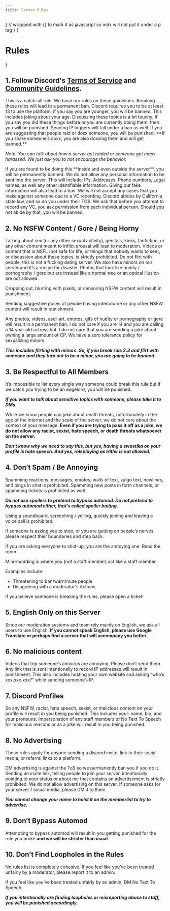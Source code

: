 ```yaml
---
title: Server Rules
---
```



{
// wrapped with {} to mark it as javascript so mdx will not put it under a p tag
}
{<h1 className="text-center text-4xl tracking-tighter font-extrabold md:text-5xl mt-8">Rules</h1>}

## 1. Follow Discord's [Terms of Service](https://discord.com/terms) and [Community Guidelines](https://discord.com/guidelines).
<Callout type="warning" emoji="⚠️">
    This is a catch-all rule. We base our rules on these guidelines. Breaking these rules will lead to a permanent ban.
</Callout>

<ChevronMenu title="1.1. You must be at least 13 years old to be on Discord" openstate={false}>
Discord requires you to be at least 13 to use the platform, if you say you are younger, you will be banned. This includes joking about your age.
</ChevronMenu>

<ChevronMenu title="1.2. Don’t use self-bots, nitro snipers, auto changing statuses, API exploits, or do anything that harms Discord’s servers" openstate={false}>
Discussing these topics is a bit touchy. If you say you did these things before or you are currently doing them, then you will be punished.

<Callout type="info" emoji="ℹ️">
    Sending IP loggers will fall under a ban as well.
</Callout>
</ChevronMenu>

<ChevronMenu title="1.3. Don’t execute or joke about organizing raids or doxxes" openstate={false}>
If you are suggesting that people raid or doxx someone, you will be punished.
**If you share someone’s doxx, you are also doxxing them and will get banned.**

_Note: You can talk about how a server got raided or someone got mass harassed. We just ask you to not encourage the behavior._
</ChevronMenu>

<ChevronMenu title="1.4. Don’t use Discord to scam or send malware / viruses" openstate={false}>
If you are found to be doing this **inside and even outside the server**, you will be permanently banned.
</ChevronMenu>

<ChevronMenu title="1.5 Do not leak private information" openstate={false}>
We do not allow any personal information to be sent into the server. This will include: IPs, Addresses, Phone numbers, Legal names, as well any other identifiable information.

<Callout type="info" emoji="ℹ️">
    Giving out fake information will also lead to a ban.
</Callout>
</ChevronMenu>

<ChevronMenu title="1.6 Recording VCs is not tolerated" openstate={false}>
We will not accept any cases that you make against someone due to a VC recording. Discord abides by California state law, and so do you under their TOS.
We ask that before you attempt to record any VC, you ask permission from each individual person. Should you not abide by that, you will be banned.
</ChevronMenu>

## 2. No NSFW Content / Gore / Being Horny

<ChevronMenu title="2.1. Don’t talk about NSFW content" openstate={false}>
Talking about sex (or any other sexual activity), genitals, kinks, fanfiction, 
or any other content meant to inflict arousal will lead to moderation.
</ChevronMenu>

<ChevronMenu title="2.2. No NSFL or gore content" openstate={false}>
Videos or content that is NSFL (not safe for life, or things that nobody wants to see), or discussion about these topics, is strictly prohibited.
</ChevronMenu>

<ChevronMenu title="2.3. Don’t e-date or try to flirt with someone" openstate={false}>
Do not flirt with people, this is not a fucking dating server.
We also have minors on our server and it’s a recipe for disaster.
</ChevronMenu>

<ChevronMenu title="2.4. Don’t send any bait or cropped or suggestive NSFW content" openstate={false}>
Photos that look like nudity / pornography / gore but are instead like a normal tree or an optical illusion are not allowed.

Cropping out, blurring with pixels, or censoring NSFW content will result in punishment.

Sending suggestive poses of people having intercourse or any other NSFW content will result in punishment.
</ChevronMenu>

<ChevronMenu title="2.5. Don’t send any form of pornography or nudity, or gore" openstate={false}>
Any photos, videos, ascii art, emotes, gifs of nudity or pornography or gore will result in a permanent ban.
</ChevronMenu>

<ChevronMenu title="2.6. Don’t sexualize minors or joke about it" openstate={false}>
I do not care if you are 14 and you are calling a 14 year old actress hot.
I do not care that you are sending a joke about owning a large amount of CP.
We have a zero tolerance policy for sexualizing minors.

**_This includes flirting with minors. So, if you break rule 2.3 and flirt with someone and they turn out to be a minor, you are going to be banned._**
</ChevronMenu>

## 3. Be Respectful to All Members

<ChevronMenu title="3.1. Don’t troll, be toxic, cause arguments, or be rude to members" openstate={false}>

It’s impossible to list every single way someone could break this rule but if we catch you trying to be an edgelord, you will be punished.

**_If you want to talk about sensitive topics with someone, please take it to DMs._**
</ChevronMenu>

<ChevronMenu title="3.2 Don’t be racist, sexist, send death threats, or engage in hate speech" openstate={false}>

While we know people can joke about death threats, unfortunately in the age of the internet and the scale of the server, we do not care about the context of your message.
**Even if you are trying to pass it off as a joke, we do not allow any racist, sexist, hate speech, or death threats whatsoever on the server.**

**_Don’t know why we need to say this, but yes, having a swastika on your profile is hate speech. And yes, roleplaying as Hitler is not allowed._**
</ChevronMenu>

## 4. Don’t Spam / Be Annoying

<ChevronMenu title="4.1. Don’t Spam in VC or Chat" openstate={false}>
Spamming reactions, messages, emotes, walls of text, zalgo text, newlines, and pings in chat is prohibited. Spamming new posts in form channels, or spamming tickets is prohibited as well.

**_Do not use spoilers to pretend to bypass automod. Do not pretend to bypass automod either, that’s called spoiler baiting._**

Using a soundboard, screeching / yelling, quickly joining and leaving a voice call is prohibited.
</ChevronMenu>

<ChevronMenu title="4.2. Don’t Be Annoying" openstate={false}>
If someone is asking you to stop, or you are getting on people’s nerves, please respect their boundaries and step back.

If you are asking everyone to shut-up, you are the annoying one. Read the room.
</ChevronMenu>

<ChevronMenu title="4.3. No Mini-modding" openstate={false}>
Mini-modding is where you (not a staff member) act like a staff member.

Examples include:
 - Threatening to ban/warn/mute people
 - Disagreeing with a moderator's Actions

<Callout type="info" emoji="ℹ️">
    If you believe someone is breaking the rules, please open a ticket!
</Callout>
</ChevronMenu>

## 5. English Only on this Server

Since our moderation systems and team rely mainly on English, we ask all users to use English.
**If you cannot speak English, please use Google Translate or perhaps find a server that will accompany you better.**

## 6. No malicious content

<ChevronMenu title="6.1. No fake virus videos" openstate={false}>
Videos that trip someone’s antivirus are annoying. Please don’t send them.
</ChevronMenu>

<ChevronMenu title="6.2. No Grabify / IP grabbing links or sending someone’s IP" openstate={false}>
Any link that is sent intentionally to record IP addresses will result in punishment.
This also includes hosting your own website and asking “who’s xxx.xxx.xxx?” while sending someone’s IP.
</ChevronMenu>

## 7. Discord Profiles

<ChevronMenu title="7.1. Your Discord Profile must adhere to our rules" openstate={false}>
So any NSFW, racist, hate speech, sexist, or malicious content on your profile will result in you being punished. This includes your: name, bio, and your pronouns. 
</ChevronMenu>

<ChevronMenu title="7.2. No Impersonation" openstate={false}>
Impersonation of any staff members or No Text To Speech for malicious reasons or as a joke will result in you being punished.
</ChevronMenu>

## 8. No Advertising

These rules apply for anyone sending a discord invite, link to their social media, or referral links to a platform.

<ChevronMenu title="8.1. Don’t DM advertise" openstate={false}>
 DM advertising is against the ToS so we permanently ban you if you do it.
</ChevronMenu>

<ChevronMenu title="8.2. Don’t Advertise on the server" openstate={false}>
Sending an invite link, telling people to join your server, intentionally pointing to your status or about me that contains an advertisement is strictly prohibited.
We do not allow advertising on this server.

<Callout type="info" emoji="ℹ️">
    If someone asks for your server / social media, please DM it to them.
</Callout>

**_You cannot change your name to hoist it on the memberlist to try to advertise._**
</ChevronMenu>

## 9. Don’t Bypass Automod

Attempting to bypass automod will result in you getting punished for the rule you broke **and we will be stricter than usual**.

## 10. Don’t Find Loopholes in the Rules

No rules list is completely cohesive. If you feel like you’ve been treated unfairly by a moderator, please report it to an admin.

If you feel like you’ve been treated unfairly by an admin, DM No Text To Speech.

**_If you intentionally are finding loopholes or misreporting abuse to staff, you will be punished accordingly._**
